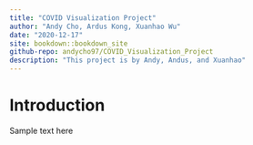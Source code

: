 ```yaml
--- 
title: "COVID Visualization Project"
author: "Andy Cho, Ardus Kong, Xuanhao Wu"
date: "2020-12-17"
site: bookdown::bookdown_site
github-repo: andycho97/COVID_Visualization_Project
description: "This project is by Andy, Andus, and Xuanhao"
---
```


# Introduction

Sample text here